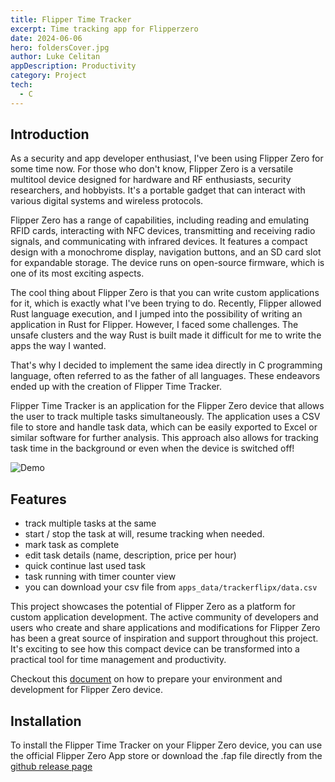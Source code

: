 ```yaml
---
title: Flipper Time Tracker
excerpt: Time tracking app for Flipperzero
date: 2024-06-06
hero: foldersCover.jpg
author: Luke Celitan
appDescription: Productivity
category: Project
tech:
  - C
---
```


## Introduction

As a security and app developer enthusiast, I've been using Flipper Zero for
some time now. For those who don't know, Flipper Zero is a versatile multitool
device designed for hardware and RF enthusiasts, security researchers, and
hobbyists. It's a portable gadget that can interact with various digital systems
and wireless protocols.

Flipper Zero has a range of capabilities, including reading and emulating RFID
cards, interacting with NFC devices, transmitting and receiving radio signals,
and communicating with infrared devices. It features a compact design with a
monochrome display, navigation buttons, and an SD card slot for expandable
storage. The device runs on open-source firmware, which is one of its most
exciting aspects.

The cool thing about Flipper Zero is that you can write custom applications for
it, which is exactly what I've been trying to do. Recently, Flipper allowed Rust
language execution, and I jumped into the possibility of writing an application
in Rust for Flipper. However, I faced some challenges. The unsafe clusters and
the way Rust is built made it difficult for me to write the apps the way I
wanted.

That's why I decided to implement the same idea directly in C programming
language, often referred to as the father of all languages. These endeavors
ended up with the creation of Flipper Time Tracker.

Flipper Time Tracker is an application for the Flipper Zero device that allows
the user to track multiple tasks simultaneously. The application uses a CSV file
to store and handle task data, which can be easily exported to Excel or similar
software for further analysis. This approach also allows for tracking task time
in the background or even when the device is switched off!

![Demo](./demo.gif)

## Features

- track multiple tasks at the same
- start / stop the task at will, resume tracking when needed.
- mark task as complete
- edit task details (name, description, price per hour)
- quick continue last used task
- task running with timer counter view
- you can download your csv file from `apps_data/trackerflipx/data.csv`

This project showcases the potential of Flipper Zero as a platform for custom
application development. The active community of developers and users who create
and share applications and modifications for Flipper Zero has been a great
source of inspiration and support throughout this project. It's exciting to see
how this compact device can be transformed into a practical tool for time
management and productivity.

Checkout this
[document](https://github.com/MassivDash/flipper-tracker/blob/main/docs/development.md)
on how to prepare your environment and development for Flipper Zero device.

## Installation

To install the Flipper Time Tracker on your Flipper Zero device, you can use the
official Flipper Zero App store or download the .fap file directly from the
[github release page](https://github.com/MassivDash/flipper-tracker/releases/tag/v1.0.3)
